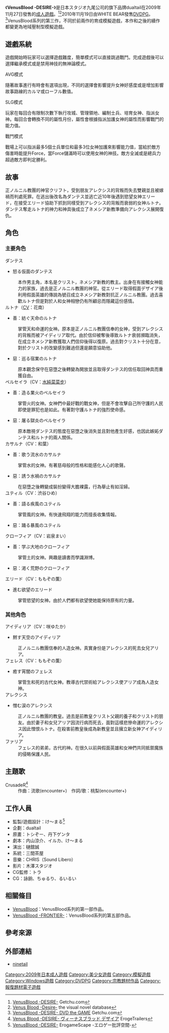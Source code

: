 {{Infobox animanga/Headerofja
|title= VenusBlood -DESIRE-
|image= VenusBlood -Desire- game cover.jpg 
|size= 280px
|caption= 《VenusBlood -DESIRE-》遊戲封面
|japanese= ヴィーナスブラッド デザイア
|english= VenusBlood -DESIRE-
|kana= ういいなすふらつとてさいあ
|romaji= 
|genre= 奇幻、陵辱
}}
{{Infobox animanga/Game
|標題=
|類型=[[模擬遊戲|模擬遊戲]]
|使用平台=Windows 2000/XP/Vista<br>[[DVD播放機|DVD播放機]]
|遊戲引擎=[[吉里吉里|吉里吉里]]
|開發團隊=dualtail
|代理商=dualtail（PC）<br>WHITE BEAR（[[DVDPG|DVDPG]]）
|製作人=
|監製=け～まる
|腳本=内山涼介、イルカ、け～まる
|人物設定=トシぞー、丹下ゲンタ
|音樂=CHRIS（Sound Libero）
|遊戲人數=1
|發售日=2009年11月27日<br>2009年12月25日（DL版）<br>2010年9月24日（廉價版）<br>2010年11月19日（DVDPG）
|對象年齡=18禁
|結局數=9
}}
{{Infobox animanga/Footerofja}}
《'''VenusBlood -DESIRE-'''》是日本スタジオ九尾公司的旗下品牌dualtail在2009年11月27日發售的[[日本成人遊戲|成人遊戲]]。<ref>[http://www.getchu.com/soft.phtml?id=662162 VenusBlood -DESIRE-] {{Wayback|url=http://www.getchu.com/soft.phtml?id=662162 |date=20200114061519 }}Getchu.com{{ja}}</ref><ref>[https://vndb.org/v2869 Venus Blood -Desire-] {{Wayback|url=https://vndb.org/v2869 |date=20210623062553 }}the visual novel database{{en}}</ref>2010年11月19日由WHITE BEAR發售[[DVDPG|DVDPG]]。<ref>[http://www.getchu.com/soft.phtml?id=692245 VenusBlood -DESIRE- DVD the GAME] {{Wayback|url=http://www.getchu.com/soft.phtml?id=692245 |date=20140920000725 }}Getchu.com{{ja}}</ref>VenusBlood系列的第三作，不同於前兩作的育成模擬遊戲，本作和之後的續作都變更為地域壓制型模擬遊戲。

==遊戲系統==
遊戲開始時玩家可以選擇遊戲難度，簡單模式可以直接跳過戰鬥。完成遊戲後可以選擇繼承模式或是禁用神技的無神論模式。
;AVG模式
隨著故事進行有時會有選項出現，不同的選擇會影響提升女神好感度或是增加影響故事路線的カルマ或ローフル數值。
;SLG模式
玩家在每回合有限制次數下執行攻城、管理領地、編制士兵、培育女神、指派女神。每回合會轉換不同的屬性月份，屬性會根據指派加護女神的屬性而影響戰鬥的能力值。
;戰鬥模式
戰場上可以指派最多5個士兵單位和最多3位女神加護來影響能力值，當給於敵方傷害時能提升Force，當Force儲滿時可以使用女神的神技。敵方全滅或是總兵力超過敵方即判定勝利。

==故事==
正ノルニル教團的神官クリフト，受到朋友アレクシス的背叛而失去雙親並且被嫁禍而判處死罪。在逃出後改名為ダンテス並逃亡近10年後遇到慾望女神エリード，在接受エリード協助下抓到同樣受到アレクシス的背叛而衰弱的女神ルトナ。ダンテス奪走ルトナ的神力和神具後成立了ネメシア新教準備向アレクシス展開復仇。

==角色==
===主要角色===
;ダンテス
*怒る仮面のダンテス
:本作男主角，本名是クリスト，ネメシア新教的教主。出身在有接觸女神能力的家族，過去是正ノルニル教團的神官。從エリード取得假面デザイア後利用假面英雄的傳說為號召成立ネメシア新教對抗正ノルニル教團。過去喜歡ルトナ但是對於人和女神相戀仍有所顧忌而隱藏這份感情。
;ルトナ（[[配音員|CV]]：花南）
*善：紡ぐ天命のルトナ
:掌管天和命運的女神。原本是正ノルニル教團信奉的女神，受到アレクシス的背叛而被アイディリア取代。由於信仰被奪後導致ルトナ衰弱瀕臨消失，在成立ネメシア新教獲取人們信仰後得以復原。過去對クリスト十分在意，對於クリスト的改變感到難過但還是願意協助他。
*惡：巡る宿業のルトナ
:原本觀念保守在惡墮之後轉變為開放並且取得ダンテス的信任取回神具而重獲自由。
;ペルセイラ（CV：[[水純菜菜步|水純菜菜步]]）
*善：造る業火のペルセイラ
:掌管火的女神。女神們中最好戰的戰女神，但是不會攻擊自己所守護的人民即使是罪犯也是如此。有著對守護ルトナ的強烈使命感。
*惡：屠る獄炎のペルセイラ
:原本敵視ダンテス的態度在惡墮之後消失並且對他產生好感，也因此嫉妬ダンテス和ルトナ的兩人關係。
;カサルナ（CV：和葉）
*善：歌う流水のカサルナ
:掌管水的女神。有著慈母般的性格和能感化人心的歌聲。
*惡：誘う水禍のカサルナ
:在惡墮之後轉變成裝扮變得大膽裸露，行為舉止有如淫婦。
;ユティル（CV：渋谷ひめ）
*善：語る疾風のユティル
:掌管風的女神。有快速飛翔的能力而擅長收集情報。
*惡：踊る暴風のユティル
:
;クローフィア（CV：岩泉まい）
*善：学ぶ大地のクローフィア
:掌管土的女神。興趣是讀書而學識淵博。
*惡：渇く荒野のクローフィア
:
;エリード（CV：ももぞの薫）
*進む欲望のエリード
:掌管慾望的女神。由於人們都有欲望使她能保持原有的力量。

===其他角色===
;アイディリア（CV：咲ゆたか）
*黙す天空のアイディリア
:正ノルニル教團信奉的人造女神。真實身份是アレクシス的死去女兒アリア。
;フェレス（CV：ももぞの薫）
*癒す宵闇のフェレス
:掌管生和死的古代女神。教導古代禁術給アレクシス使アリア成為人造女神。
;アレクシス
*憎む涙のアレクシス
:正ノルニル教團的教皇。過去是前教皇クリスト父親的養子和クリスト的朋友。由於妻子和女兒アリア因流行病而死去，面對這樣悲慘命運的アレクシス因此憎恨ルトナ。在殺害前教皇後成為新教皇並且擁立新女神アイディリア。
;ファリア
:フェレス的弟弟，古代的神。在很久以前與假面英雄和女神們共同抵禦魔族的侵略保護人民。

==主題歌==
;CrusadeR<ref>[http://erogetrailers.com/soft/4499 Venus Blood -DESIRE- ヴィーナスブラッド デザイア] {{Wayback|url=http://erogetrailers.com/soft/4499 |date=20190916001245 }}ErogeTrailers{{ja}}</ref>
:作曲：流歌(encounter+)　作詞/歌：桃梨(encounter+)

==工作人員==
*監製/遊戲設計：け～まる<ref>[http://erogamescape.dyndns.org/~ap2/ero/toukei_kaiseki/game.php?game=12975#ad VenusBlood -DESIRE-] {{Wayback|url=http://erogamescape.dyndns.org/~ap2/ero/toukei_kaiseki/game.php?game=12975#ad |date=20151222103110 }}ErogameScape -エロゲー批評空間-{{ja}}</ref>
*企劃：dualtail
*原畫：トシぞー、丹下ゲンタ
*劇本：内山涼介、イルカ、け～まる
*演出：樋舘誠
*系統：三間茶屋
*音樂：CHRIS（Sound Libero）
*影片：木澤スタジオ
*CG監修：トラ
*CG：詠餉、ちゅるり、るいるい

==相關條目==
*[[VenusBlood|VenusBlood]]：VenusBlood系列的第一部作品。
*[[VenusBlood_-FRONTIER-|VenusBlood -FRONTIER-]]：VenusBlood系列的第五部作品。

==參考來源==
<references />

==外部連結==
*[http://ninetail.tk/ ninetail] {{Wayback|url=http://ninetail.tk/ |date=20210126144742 }}{{ja}}

[[Category:2009年日本成人遊戲|Category:2009年日本成人遊戲]]
[[Category:美少女遊戲|Category:美少女遊戲]]
[[Category:模擬遊戲|Category:模擬遊戲]]
[[Category:Windows遊戲|Category:Windows遊戲]]
[[Category:DVDPG|Category:DVDPG]]
[[Category:宗教題材作品|Category:宗教題材作品]]
[[Category:報復題材電子遊戲|Category:報復題材電子遊戲]]